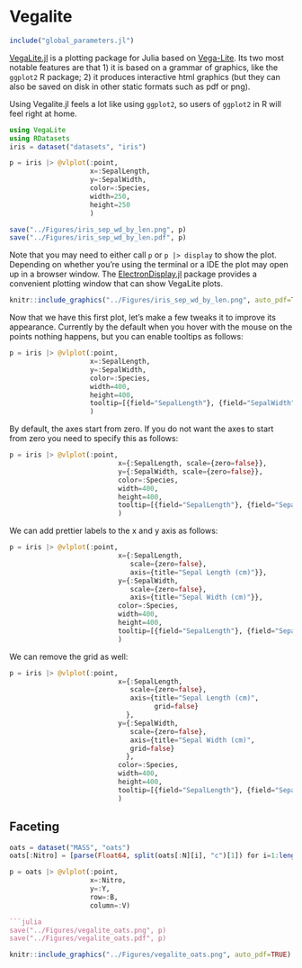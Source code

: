 # Vegalite {#vegalite}

```julia
include("global_parameters.jl")
```

[VegaLite.jl](https://github.com/fredo-dedup/VegaLite.jl) is a plotting package for Julia based on [Vega-Lite](https://vega.github.io/vega-lite/). Its two most notable features are that 1) it is based on a grammar of graphics, like the `ggplot2` R package; 2) it produces interactive html graphics (but they can also be saved on disk in other static formats such as pdf or png).

Using Vegalite.jl feels a lot like using `ggplot2`, so users of `ggplot2` in R will feel right at home.

```julia
using VegaLite
using RDatasets
iris = dataset("datasets", "iris")

p = iris |> @vlplot(:point,
                    x=:SepalLength,
                    y=:SepalWidth,
                    color=:Species,
                    width=250,
                    height=250
                    )
```

```julia
save("../Figures/iris_sep_wd_by_len.png", p)
save("../Figures/iris_sep_wd_by_len.pdf", p)
```

Note that you may need to either call `p` or `p |> display` to show the plot. Depending on whether you're using the terminal or a IDE the plot may open up in a browser window. The [ElectronDisplay.jl](https://github.com/queryverse/ElectronDisplay.jl) package provides a convenient plotting window that can show VegaLite plots.

```r
knitr::include_graphics("../Figures/iris_sep_wd_by_len.png", auto_pdf=TRUE)
```


Now that we have this first plot, let's make a few tweaks it to improve its appearance. Currently by the default when you hover with the mouse on the points nothing happens, but you can enable tooltips as follows:

```julia
p = iris |> @vlplot(:point,
                    x=:SepalLength,
                    y=:SepalWidth,
                    color=:Species,
                    width=400,
                    height=400,
                    tooltip=[{field="SepalLength"}, {field="SepalWidth"}]
                    )
```

By default, the axes start from zero. If you do not want the axes to start from zero you need to specify this as follows:

```julia
p = iris |> @vlplot(:point,
                           x={:SepalLength, scale={zero=false}},
                           y={:SepalWidth, scale={zero=false}},
                           color=:Species,
                           width=400,
                           height=400,
                           tooltip=[{field="SepalLength"}, {field="SepalWidth"}]
                           )
```

We can add prettier labels to the x and y axis as follows:

```julia
p = iris |> @vlplot(:point,
                           x={:SepalLength, 
                              scale={zero=false},
                              axis={title="Sepal Length (cm)"}},
                           y={:SepalWidth, 
                              scale={zero=false},
                              axis={title="Sepal Width (cm)"}},
                           color=:Species,
                           width=400,
                           height=400,
                           tooltip=[{field="SepalLength"}, {field="SepalWidth"}]
                           )
```

We can remove the grid as well:

```julia
p = iris |> @vlplot(:point,
                           x={:SepalLength, 
                              scale={zero=false},
                              axis={title="Sepal Length (cm)",
                                    grid=false}
                             },
                           y={:SepalWidth, 
                              scale={zero=false},
                              axis={title="Sepal Width (cm)",
                              grid=false}
                             },
                           color=:Species,
                           width=400,
                           height=400,
                           tooltip=[{field="SepalLength"}, {field="SepalWidth"}]
                           )
```


## Faceting

```julia
oats = dataset("MASS", "oats")
oats[:Nitro] = [parse(Float64, split(oats[:N][i], "c")[1]) for i=1:length(oats[:N])]

p = oats |> @vlplot(:point,
                    x=:Nitro,
                    y=:Y,
                    row=:B,
                    column=:V)

```julia
save("../Figures/vegalite_oats.png", p)
save("../Figures/vegalite_oats.pdf", p)
```

```r
knitr::include_graphics("../Figures/vegalite_oats.png", auto_pdf=TRUE)
```


